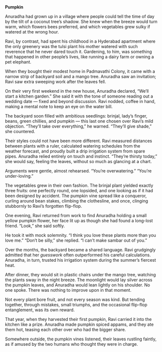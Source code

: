 **Pumpkin**

Anuradha had grown up in a village where people could tell the time of day by the tilt of a coconut tree’s shadow. She knew when the breeze would turn warm, which flowers bees preferred, and which vegetables grew sulky if watered at the wrong hour.

Ravi, by contrast, had spent his childhood in a Hyderabad apartment where the only greenery was the tulsi plant his mother watered with such reverence that he never dared touch it. Gardening, to him, was something that happened in other people’s lives, like running a dairy farm or owning a pet elephant.

When they bought their modest home in Padmavathi Colony, it came with a narrow strip of backyard soil and a mango tree. Anuradha saw an invitation; Ravi saw extra sweeping work after the leaves fell.

On their very first weekend in the new house, Anuradha declared, “We’ll start a kitchen garden.” She said it with the tone of someone reading out a wedding date — fixed and beyond discussion. Ravi nodded, coffee in hand, making a mental note to keep an eye on the water bill. 

The backyard soon filled with ambitious seedlings: brinjal, lady’s finger, beans, green chillies, and pumpkin — this last one chosen over Ravi’s mild objection. “They’ll take over everything,” he warned.
“They’ll give shade,” she countered.

Their styles could not have been more different. Ravi measured distances between plants with a ruler, calculated watering schedules from the weather forecast, and proudly built a drip irrigation system from spare pipes. Anuradha relied entirely on touch and instinct. “They’re thirsty today,” she would say, feeling the leaves, without so much as glancing at a chart.

Arguments were gentle, almost rehearsed.
“You’re overwatering.”
“You’re under-loving.”

The vegetables grew in their own fashion. The brinjal plant yielded exactly three fruits: one perfectly round, one lopsided, and one looking as if it had been designed by accident. The pumpkin vine spread like a conqueror, curling around bean stakes, climbing the clothesline, and once, clinging stubbornly to Ravi’s forgotten flip-flop.

One evening, Ravi returned from work to find Anuradha holding a small yellow pumpkin flower, her face lit up as though she had found a long-lost friend. “Look,” she said softly.

He took it with mock solemnity. “I think you love these plants more than you love me.”
“Don’t be silly,” she replied. “I can’t make sambar out of you.”

Over the months, the backyard became a shared language. Ravi grudgingly admitted that her *guesswork* often outperformed his careful calculations. Anuradha, in turn, trusted his irrigation system during the summer’s fiercest heat.

After dinner, they would sit in plastic chairs under the mango tree, watching the plants sway in the night breeze. The moonlight would lay silver across the pumpkin leaves, and Anuradha would lean lightly on his shoulder. No one spoke. There was nothing to improve upon in that moment.

Not every plant bore fruit, and not every season was kind. But tending together, through mistakes, small triumphs, and the occasional flip-flop entanglement, was its own reward.

That year, when they harvested their first pumpkin, Ravi carried it into the kitchen like a prize. Anuradha made pumpkin spiced appams, and they ate them hot, teasing each other over who had the bigger share.

Somewhere outside, the pumpkin vines listened, their leaves rustling faintly, as if amused by the two humans who thought they were in charge.
